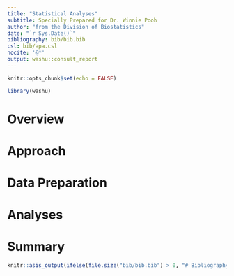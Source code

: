 ```yaml
---
title: "Statistical Analyses"
subtitle: Specially Prepared for Dr. Winnie Pooh
author: "from the Division of Biostatistics"
date: "`r Sys.Date()`"
bibliography: bib/bib.bib
csl: bib/apa.csl
nocite: '@*'
output: washu::consult_report
---
```


```r
knitr::opts_chunk$set(echo = FALSE)

library(washu)
```

# Overview



# Approach



# Data Preparation



# Analyses



# Summary



```r
knitr::asis_output(ifelse(file.size("bib/bib.bib") > 0, "# Bibliography\\n", ""))
```
